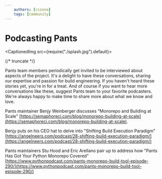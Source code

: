```yaml
---
    authors: [cczona]
    tags: [community]
---
```


# Podcasting Pants

<CaptionedImg src={require("./splash.jpg").default}></CaptionedImg>

{/* truncate */}

Pants team members periodically get invited to be interviewed about aspects of the project. It's a delight to have these conversations, sharing our expertise and passion for build engineering. If you haven't heard these stories yet, you're in for a treat. And of course if you want to hear more conversations like these, suggest Pants team to your favorite podcasters. We're always happy to make time to share more about what we know and love.

Pants maintainer Benjy Weinberger discusses "Monorepo and Building at Scale" [https://semaphoreci.com/blog/monorepo-building-at-scale](https://semaphoreci.com/blog/monorepo-building-at-scale).

Benjy puts on his CEO hat to delve into "Shifting Build Execution Paradigm" [https://angelneers.com/podcast/28-shifting-build-execution-paradigm/](https://angelneers.com/podcast/28-shifting-build-execution-paradigm/)

Pants maintainers Stu Hood and Eric Arellano pair up to address how "Pants Has Got Your Python Monorepo Covered" [https://www.pythonpodcast.com/pants-monorepo-build-tool-episode-290/](https://www.pythonpodcast.com/pants-monorepo-build-tool-episode-290/)
